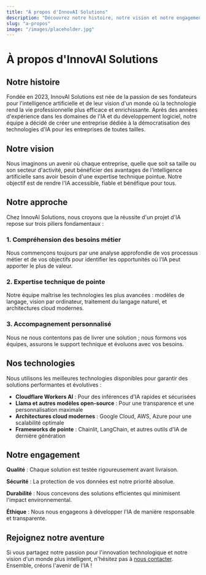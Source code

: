 ---
title: "À propos d'InnovAI Solutions"
description: "Découvrez notre histoire, notre vision et notre engagement envers l'innovation technologique"
slug: "a-propos"
image: "/images/placeholder.jpg"
---

# À propos d'InnovAI Solutions

## Notre histoire

Fondée en 2023, InnovAI Solutions est née de la passion de ses fondateurs pour l'intelligence artificielle et de leur vision d'un monde où la technologie rend la vie professionnelle plus efficace et enrichissante. Après des années d'expérience dans les domaines de l'IA et du développement logiciel, notre équipe a décidé de créer une entreprise dédiée à la démocratisation des technologies d'IA pour les entreprises de toutes tailles.

## Notre vision

Nous imaginons un avenir où chaque entreprise, quelle que soit sa taille ou son secteur d'activité, peut bénéficier des avantages de l'intelligence artificielle sans avoir besoin d'une expertise technique pointue. Notre objectif est de rendre l'IA accessible, fiable et bénéfique pour tous.

## Notre approche

Chez InnovAI Solutions, nous croyons que la réussite d'un projet d'IA repose sur trois piliers fondamentaux :

### 1. Compréhension des besoins métier
Nous commençons toujours par une analyse approfondie de vos processus métier et de vos objectifs pour identifier les opportunités où l'IA peut apporter le plus de valeur.

### 2. Expertise technique de pointe
Notre équipe maîtrise les technologies les plus avancées : modèles de langage, vision par ordinateur, traitement du langage naturel, et architectures cloud modernes.

### 3. Accompagnement personnalisé
Nous ne nous contentons pas de livrer une solution ; nous formons vos équipes, assurons le support technique et évoluons avec vos besoins.

## Nos technologies

Nous utilisons les meilleures technologies disponibles pour garantir des solutions performantes et évolutives :

- **Cloudflare Workers AI** : Pour des inférences d'IA rapides et sécurisées
- **Llama et autres modèles open-source** : Pour une transparence et une personnalisation maximale
- **Architectures cloud modernes** : Google Cloud, AWS, Azure pour une scalabilité optimale
- **Frameworks de pointe** : Chainlit, LangChain, et autres outils d'IA de dernière génération

## Notre engagement

**Qualité** : Chaque solution est testée rigoureusement avant livraison.

**Sécurité** : La protection de vos données est notre priorité absolue.

**Durabilité** : Nous concevons des solutions efficientes qui minimisent l'impact environnemental.

**Éthique** : Nous nous engageons à développer l'IA de manière responsable et transparente.

## Rejoignez notre aventure

Si vous partagez notre passion pour l'innovation technologique et notre vision d'un monde plus intelligent, n'hésitez pas à [nous contacter](/contact). Ensemble, créons l'avenir de l'IA !